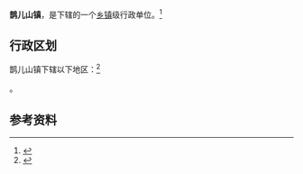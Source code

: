 {{中国乡级行政区|14/02/26/101/000}}

'''鹊儿山镇'''，是{{PRC admin/fullname|14/02/26/101/000|3}}下辖的一个[[乡镇|乡镇]]级行政单位。<ref>{{PRC admin/ref sgc|{{PRC admin/parent|14/02/26/101/000}}}}</ref>

== 行政区划 ==

鹊儿山镇下辖以下地区：<ref>{{PRC admin/ref sgc|14/02/26/101/000}}</ref>

{{PRC admin/children|14/02/26/101/000}}。

== 参考资料 ==

{{reflist}}

{{行政区划小作品}}
{{PRC admin/navcat|14/02/26/101/000}}